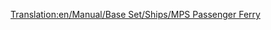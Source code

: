 [[Translation:en/Manual/Base Set/Ships/MPS Passenger Ferry]]

{{it/Manuale/Set base/Navi/StatNavi|Image=[[File:it/Manuale/Set base/Navi/Traghetti.png|Nave traghetto MPS]]
|Name=Traghetto MPS
|Costo=36.562
|Velocità=32
|Annuale=2.952
|Progettata=1926 	
|Vita=30
|Capacità=100 Passeggeri
|Riadattabile=''non riadattabile''
|Descrizione=Il traghetto MPS è una nave a bassa velocità progettato per l'accesso da porto a porto su lunghe distanze
|Real-life=Nave immaginaria, nessuna corrispondenza con la realtà. MPS è semplicemente l'acronimo di Microprose, l'editore dell'originale Transport Tycoon.
}} 


